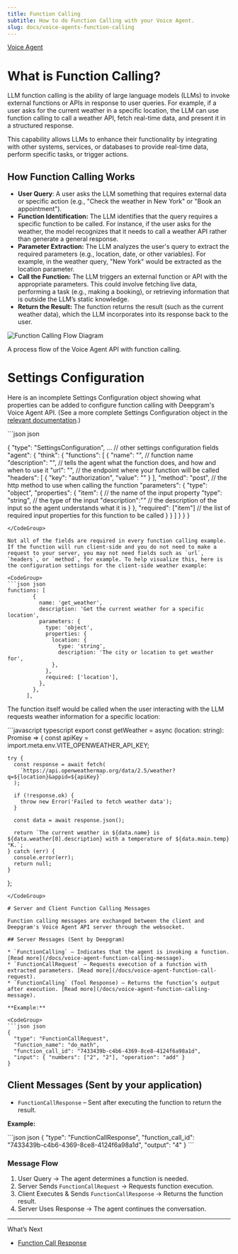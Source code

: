 ```yaml
---
title: Function Calling
subtitle: How to do Function Calling with your Voice Agent.
slug: docs/voice-agents-function-calling
---
```



[Voice Agent](/docs/voice-agent)

# What is Function Calling?

LLM function calling is the ability of large language models (LLMs) to invoke external functions or APIs in response to user queries. For example, if a user asks for the current weather in a specific location, the LLM can use function calling to call a weather API, fetch real-time data, and present it in a structured response.

This capability allows LLMs to enhance their functionality by integrating with other systems, services, or databases to provide real-time data, perform specific tasks, or trigger actions.

## How Function Calling Works

* **User Query**: A user asks the LLM something that requires external data or specific action (e.g., "Check the weather in New York" or "Book an appointment").
* **Function Identification:** The LLM identifies that the query requires a specific function to be called. For instance, if the user asks for the weather, the model recognizes that it needs to call a weather API rather than generate a general response.
* **Parameter Extraction:** The LLM analyzes the user's query to extract the required parameters (e.g., location, date, or other variables). For example, in the weather query, "New York" would be extracted as the location parameter.
* **Call the Function:** The LLM triggers an external function or API with the appropriate parameters. This could involve fetching live data, performing a task (e.g., making a booking), or retrieving information that is outside the LLM’s static knowledge.
* **Return the Result:** The function returns the result (such as the current weather data), which the LLM incorporates into its response back to the user.

![Function Calling Flow Diagram](/images/eeabc83a8fdea7b8dfc046e47c5af0327ac28f87eeef25e6a74182b4185c0b78-Function_call_flow_chart.png)

A process flow of the Voice Agent API with function calling.

# Settings Configuration

Here is an incomplete Settings Configuration object showing what properties can be added to configure function calling with Deepgram's Voice Agent API. (See a more complete Settings Configuration object in the [relevant documentation](/docs/voice-agents-function-calling).)

<CodeGroup>
  ```json json

  {
    "type": "SettingsConfiguration",
    ... // other settings configuration fields
    "agent": {
      "think": {
        "functions": [
          {
            "name": "", // function name
            "description": "", // tells the agent what the function does, and how and when to use it
            "url": "", // the endpoint where your function will be called
            "headers": [ 
              {
                "key": "authorization",
                "value": ""
              }
            ],
            "method": "post", // the http method to use when calling the function
            "parameters": {
              "type": "object",
              "properties": {
                "item": { // the name of the input property
                  "type": "string", // the type of the input
                  "description":"" // the description of the input so the agent understands what it is
                }
              },
              "required": ["item"] // the list of required input properties for this function to be called
            }
          }
        ]
      }
    }
  }
  ```
</CodeGroup>

Not all of the fields are required in every function calling example. If the function will run client-side and you do not need to make a request to your server, you may not need fields such as `url`, `headers`, or `method`, for example. To help visualize this, here is the configuration settings for the client-side weather example:

<CodeGroup>
  ```json json
  functions: [
          {
            name: 'get_weather',
            description: 'Get the current weather for a specific location',
            parameters: {
              type: 'object',
              properties: {
                location: {
                  type: 'string',
                  description: 'The city or location to get weather for',
                },
              },
              required: ['location'],
            },
          },
        ],
  ```
</CodeGroup>

The function itself would be called when the user interacting with the LLM requests weather information for a specific location:

<CodeGroup>
  ```javascript typescript
  export const getWeather = async (location: string): Promise<string | null> => {
    const apiKey = import.meta.env.VITE_OPENWEATHER_API_KEY;

    try {
      const response = await fetch(
        `https://api.openweathermap.org/data/2.5/weather?q=${location}&appid=${apiKey}`
      );

      if (!response.ok) {
        throw new Error('Failed to fetch weather data');
      }

      const data = await response.json();

      return `The current weather in ${data.name} is ${data.weather[0].description} with a temperature of ${data.main.temp}°K.`;
    } catch (err) {
      console.error(err);
      return null;
    }
  };
  ```
</CodeGroup>

# Server and Client Function Calling Messages

Function calling messages are exchanged between the client and Deepgram's Voice Agent API server through the websocket.

## Server Messages (Sent by Deepgram)

* `FunctionCalling` – Indicates that the agent is invoking a function. [Read more](/docs/voice-agent-function-calling-message).
* `FunctionCallRequest` – Requests execution of a function with extracted parameters. [Read more](/docs/voice-agent-function-call-request).
* `FunctionCalling` (Tool Response) – Returns the function’s output after execution. [Read more](/docs/voice-agent-function-calling-message).

**Example:**

<CodeGroup>
  ```json json
  {
    "type": "FunctionCallRequest",
    "function_name": "do_math",
    "function_call_id": "7433439b-c4b6-4369-8ce8-4124f6a98a1d",
    "input": { "numbers": ["2", "2"], "operation": "add" }
  }
  ```
</CodeGroup>

## Client Messages (Sent by your application)

* `FunctionCallResponse` – Sent after executing the function to return the result.

**Example:**

<CodeGroup>
  ```json json
  {
    "type": "FunctionCallResponse",
    "function_call_id": "7433439b-c4b6-4369-8ce8-4124f6a98a1d",
    "output": "4"
  }
  ```
</CodeGroup>

### Message Flow

1. User Query → The agent determines a function is needed.
2. Server Sends `FunctionCallRequest` → Requests function execution.
3. Client Executes & Sends `FunctionCallResponse` → Returns the function result.
4. Server Uses Response → The agent continues the conversation.

***

What’s Next

* [Function Call Response](/docs/voice-agent-function-call-response)
